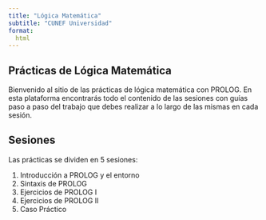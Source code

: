 ```yaml
---
title: "Lógica Matemática"
subtitle: "CUNEF Universidad"
format: 
  html 
---
```


## Prácticas de Lógica Matemática

Bienvenido al sitio de las prácticas de lógica matemática con PROLOG. En esta plataforma encontrarás todo el contenido de las sesiones con guías paso a paso del trabajo que debes realizar a lo largo de las mismas en cada sesión. 

## Sesiones

Las prácticas se dividen en 5 sesiones:

  1. Introducción a PROLOG y el entorno
  2. Sintaxis de PROLOG
  3. Ejercicios de PROLOG I
  4. Ejercicios de PROLOG II
  5. Caso Práctico







